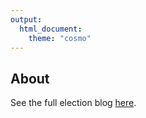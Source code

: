 ```yaml
---
output:
  html_document:
    theme: "cosmo"
---
```


## About

See the full election blog [here](https://kayla-manning.github.io/gov1347/).